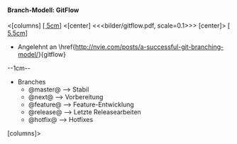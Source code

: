 ==== Branch-Modell: GitFlow====

<[columns]
[[[ 5cm ]]]
<[center]
<<<bilder/gitflow.pdf, scale=0.1>>>
[center]>
[[[ 5.5cm ]]]
* Angelehnt an \href{http://nvie.com/posts/a-successful-git-branching-model/}{gitflow}

--1cm--

* Branches
** @master@ --> Stabil
** @next@ --> Vorbereitung
** @feature@ --> Feature-Entwicklung
** @release@ --> Letzte Releasearbeiten
** @hotfix@ --> Hotfixes
[columns]>

